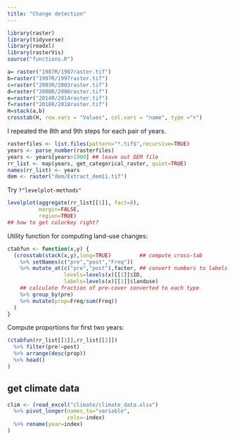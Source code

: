 ```yaml
---
title: "Change detection"
---
```


```r
library(raster)
library(tidyverse)
library(readxl)
library(rasterVis)
source("functions.R")
```

```r
a= raster("1987R/1987raster.tif")
b=raster("1997R/1997raster.tif")
c=raster("2003R/2003raster.tif")
d=raster("2008R/2008raster.tif")
e=raster("2014R/2014raster.tif")
f=raster("2018R/2018raster.tif")
H=stack(a,b)
crosstab(H, row.vars = "Values", col.vars = "name", type ="r")
```

I repeated the 8th and 9th steps for each pair of years.



```r
rasterfiles <- list.files(pattern="*.tif$",recursive=TRUE)
years <- parse_number(rasterfiles)
years <- years[years>1900] ## leave out DEM file
rr_list <- map(years, get_categorical_raster, quiet=TRUE)
names(rr_list) <- years
dem <- raster("dem/Extract_dem11.tif")
```

Try `?"levelplot-methods"`

```r
levelplot(aggregate(rr_list[[1]], fact=8),
          margin=FALSE,
          region=TRUE)
## how to get colorkey right?
```

Utility function for computing land-use changes:
```r
ctabfun <- function(x,y) {
  (crosstab(stack(x,y),long=TRUE)         ## compute cross-tab
    %>% setNames(c("pre","post","Freq")) 
    %>% mutate_at(c("pre","post"),factor, ## convert numbers to labels
                  levels=levels(x)[[1]]$ID,
                  labels=levels(x)[[1]]$landuse)
    ## calculate fraction of pre-cover converted to each type
    %>% group_by(pre)
    %>% mutate(prop=Freq/sum(Freq))
  )
}
```

Compute proportions for first two years:

```r
(ctabfun(rr_list[[1]],rr_list[[2]])
  %>% filter(pre!=post)
  %>% arrange(desc(prop))
  %>% head()
)
```

## get climate data

```r
clim <- (read_excel("climate/climate_data.xlsx")
  %>% pivot_longer(names_to="variable",
                   cols=-index)
  %>% rename(year=index)
)
```
